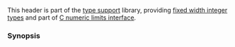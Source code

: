 {{cpp/header/title|cstdint|notes={{mark c++11}}}}
{{cpp/header/navbar}}
{{cpp/header/c}}

This header is part of the [[cpp/types|type support]] library, providing [[cpp/types/integer|fixed width integer types]] and part of [[cpp/types/climits|C numeric limits interface]].

{{dsc begin}}
{{dsc h1 | Types}}
{{dsc inc | cpp/types/dsc intN_t}}
{{dsc inc | cpp/types/dsc int_fastN_t}}
{{dsc inc | cpp/types/dsc int_leastN_t}}
{{dsc inc | cpp/types/dsc intmax_t }}
{{dsc inc | cpp/types/dsc intptr_t }}
{{dsc inc | cpp/types/dsc uintN_t}}
{{dsc inc | cpp/types/dsc uint_fastN_t}}
{{dsc inc | cpp/types/dsc uint_leastN_t}}
{{dsc inc | cpp/types/dsc uintmax_t }}
{{dsc inc | cpp/types/dsc uintptr_t }}
{{dsc h1 | Macros}}
{{dsc h2 | Signed integers : minimum value}}
{{dsc inc | cpp/types/dsc INTn_MIN}}
{{dsc inc | cpp/types/dsc INT_FASTn_MIN}}
{{dsc inc | cpp/types/dsc INT_LEASTn_MIN}}
{{dsc inc | cpp/types/dsc INTPTR_MIN }}
{{dsc inc | cpp/types/dsc INTMAX_MIN }}
{{dsc h2 | Signed integers : maximum value| nolink=true }}
{{dsc inc | cpp/types/dsc INTn_MAX}}
{{dsc inc | cpp/types/dsc INT_FASTn_MAX}}
{{dsc inc | cpp/types/dsc INT_LEAST8_MAX}}
{{dsc inc | cpp/types/dsc INTPTR_MAX }}
{{dsc inc | cpp/types/dsc INTMAX_MAX }}
{{dsc h2 | Unsigned integers : maximum value| nolink=true }}
{{dsc inc | cpp/types/dsc UINTn_MAX}}
{{dsc inc | cpp/types/dsc UINT_FASTn_MAX}}
{{dsc inc | cpp/types/dsc UINT_LEASTn_MAX}}
{{dsc inc | cpp/types/dsc UINTPTR_MAX }}
{{dsc inc | cpp/types/dsc UINTMAX_MAX  }}
{{dsc h2 | Limits of other integer types}}
{{dsc inc | cpp/types/dsc PTRDIFF_MIN }}
{{dsc inc | cpp/types/dsc PTRDIFF_MAX }}
{{dsc inc | cpp/types/dsc SIZE_MAX }}
{{dsc inc | cpp/types/dsc SIG_ATOMIC_MIN }}
{{dsc inc | cpp/types/dsc SIG_ATOMIC_MAX }}
{{dsc inc | cpp/types/dsc WCHAR_MIN }}
{{dsc inc | cpp/types/dsc WCHAR_MAX }}
{{dsc inc | cpp/types/dsc WINT_MIN }}
{{dsc inc | cpp/types/dsc WINT_MAX}}
{{dsc h2 | Function macros for integer constants}}
{{dsc inc | cpp/types/dsc INTn_C}}
{{dsc inc | cpp/types/dsc INTMAX_C }}
{{dsc inc | cpp/types/dsc UINTn_C}}
{{dsc inc | cpp/types/dsc UINTMAX_C }}
{{dsc end}}

===Synopsis===
{{source|1=
namespace std {
  using int8_t         = /* signed integer type */;   // optional
  using int16_t        = /* signed integer type */;   // optional
  using int32_t        = /* signed integer type */;   // optional
  using int64_t        = /* signed integer type */;   // optional
  using intN_t         = /* see description */;       // optional, see description

  using int_fast8_t    = /* signed integer type */;
  using int_fast16_t   = /* signed integer type */;
  using int_fast32_t   = /* signed integer type */;
  using int_fast64_t   = /* signed integer type */;
  using int_fastN_t    = /* see description */;       // optional, see description

  using int_least8_t   = /* signed integer type */;
  using int_least16_t  = /* signed integer type */;
  using int_least32_t  = /* signed integer type */;
  using int_least64_t  = /* signed integer type */;
  using int_leastN_t   = /* see description */;       // optional, see description

  using intmax_t       = /* signed integer type */;
  using intptr_t       = /* signed integer type */;   // optional

  using uint8_t        = /* unsigned integer type */; // optional
  using uint16_t       = /* unsigned integer type */; // optional
  using uint32_t       = /* unsigned integer type */; // optional
  using uint64_t       = /* unsigned integer type */; // optional
  using uintN_t        = /* see description */;       // optional, see description

  using uint_fast8_t   = /* unsigned integer type */;
  using uint_fast16_t  = /* unsigned integer type */;
  using uint_fast32_t  = /* unsigned integer type */;
  using uint_fast64_t  = /* unsigned integer type */;
  using uint_fastN_t   = /* see description */;       // optional, see description

  using uint_least8_t  = /* unsigned integer type */;
  using uint_least16_t = /* unsigned integer type */;
  using uint_least32_t = /* unsigned integer type */;
  using uint_least64_t = /* unsigned integer type */;
  using uint_leastN_t  = /* see description */;       // optional, see description

  using uintmax_t      = /* unsigned integer type */;
  using uintptr_t      = /* unsigned integer type */; // optional
}

#define INTN_MIN         /* see description */
#define INTN_MAX         /* see description */
#define UINTN_MAX        /* see description */

#define INT_FASTN_MIN    /* see description */
#define INT_FASTN_MAX    /* see description */
#define UINT_FASTN_MAX   /* see description */

#define INT_LEASTN_MIN   /* see description */
#define INT_LEASTN_MAX   /* see description */
#define UINT_LEASTN_MAX  /* see description */

#define INTMAX_MIN       /* see description */
#define INTMAX_MAX       /* see description */
#define UINTMAX_MAX      /* see description */

#define INTPTR_MIN       /* see description */        // optional
#define INTPTR_MAX       /* see description */        // optional
#define UINTPTR_MAX      /* see description */        // optional

#define PTRDIFF_MIN      /* see description */
#define PTRDIFF_MAX      /* see description */
#define SIZE_MAX         /* see description */

#define SIG_ATOMIC_MIN   /* see description */
#define SIG_ATOMIC_MAX   /* see description */

#define WCHAR_MIN        /* see description */
#define WCHAR_MAX        /* see description */

#define WINT_MIN         /* see description */
#define WINT_MAX         /* see description */

#define INTN_C(value)    /* see description */
#define UINTN_C(value)   /* see description */
#define INTMAX_C(value)  /* see description */
#define UINTMAX_C(value) /* see description */
}}

{{langlinks|de|es|ja|ru|zh}}